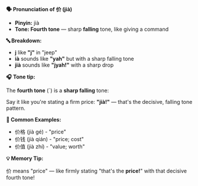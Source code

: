 **🗣️ Pronunciation of 价 (jià)**

- **Pinyin:** jià
- **Tone: Fourth tone** — sharp **falling** tone, like giving a command

**🔤 Breakdown:**

- **j** like **"j"** in "jeep"
- **ià** sounds like **"yah"** but with a sharp falling tone
- **jià** sounds like **"jyah!"** with a sharp drop

**🎧 Tone tip:**

The **fourth tone** (ˋ) is a **sharp falling** tone:

Say it like you're stating a firm price: **"jià!"** — that's the decisive, falling tone pattern.

**📝 Common Examples:**

- 价格 (jià gé) - "price"
- 价钱 (jià qián) - "price; cost"
- 价值 (jià zhí) - "value; worth"

**💡 Memory Tip:**

价 means "price" — like firmly stating "that's the **price!**" with that decisive fourth tone!
